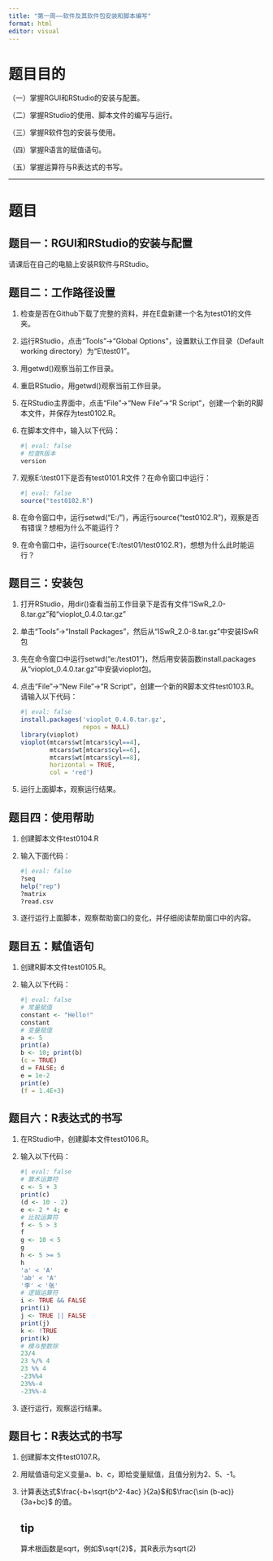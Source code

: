 ---
title: "第一周——软件及其软件包安装和脚本编写"
format: html
editor: visual
---

# 题目目的

（一）掌握RGUI和RStudio的安装与配置。

（二）掌握RStudio的使用、脚本文件的编写与运行。

（三）掌握R软件包的安装与使用。

（四）掌握R语言的赋值语句。

（五）掌握运算符与R表达式的书写。

------------------------------------------------------------------------

# 题目

## 题目一：RGUI和RStudio的安装与配置

请课后在自己的电脑上安装R软件与RStudio。

## 题目二：工作路径设置

1.  检查是否在Github下载了完整的资料，并在E盘新建一个名为test01的文件夹。

2.  运行RStudio，点击“Tools”-\>“Global Options”，设置默认工作目录（Default working directory）为“E\\test01”。

3.  用getwd()观察当前工作目录。

4.  重启RStudio，用getwd()观察当前工作目录。

5.  在RStudio主界面中，点击“File”-\>“New File”-\>“R Script”，创建一个新的R脚本文件，并保存为test0102.R。

6.  在脚本文件中，输入以下代码：

    ```{r}
    #| eval: false
    # 检查R版本
    version
    ```

7.  观察E:\\test01下是否有test0101.R文件？在命令窗口中运行：

    ```{r}
    #| eval: false
    source("test0102.R")
    ```

8.  在命令窗口中，运行setwd("E:/")，再运行source("test0102.R")，观察是否有错误？想相为什么不能运行？

9.  在命令窗口中，运行source('E:/test01/test0102.R')，想想为什么此时能运行？

## 题目三：安装包

1.  打开RStudio，用dir()查看当前工作目录下是否有文件“ISwR_2.0-8.tar.gz”和“vioplot_0.4.0.tar.gz”

2.  单击“Tools”-\>“Install Packages”，然后从“ISwR_2.0-8.tar.gz”中安装ISwR包

3.  先在命令窗口中运行setwd("e:/test01")，然后用安装函数install.packages从“vioplot_0.4.0.tar.gz”中安装vioplot包。

4.  点击“File”-\>“New File”-\>“R Script”，创建一个新的R脚本文件test0103.R。请输入以下代码：

    ```{r}
    #| eval: false
    install.packages('vioplot_0.4.0.tar.gz',
                     repos = NULL)
    library(vioplot)
    vioplot(mtcars$wt[mtcars$cyl==4],
            mtcars$wt[mtcars$cyl==6],
            mtcars$wt[mtcars$cyl==8],
            horizontal = TRUE,
            col = 'red')
    ```

5.  运行上面脚本，观察运行结果。

## 题目四：使用帮助

1.  创建脚本文件test0104.R

2.  输入下面代码：

    ```{r}
    #| eval: false
    ?seq
    help("rep")
    ?matrix
    ?read.csv
    ```

3.  逐行运行上面脚本，观察帮助窗口的变化，并仔细阅读帮助窗口中的内容。

## 题目五：赋值语句

1.  创建R脚本文件test0105.R。

2.  输入以下代码：

    ```{r}
    #| eval: false
    # 常量赋值
    constant <- "Hello!"
    constant
    # 变量赋值
    a <- 5
    print(a)
    b <- 10; print(b)
    (c = TRUE)
    d = FALSE; d
    e = 1e-2
    print(e)
    (f = 1.4E+3)
    ```

## 题目六：R表达式的书写

1.  在RStudio中，创建脚本文件test0106.R。

2.  输入以下代码：

    ```{r}
    #| eval: false
    # 算术运算符
    c <- 5 + 3
    print(c)
    (d <- 10 - 2)
    e <- 2 * 4; e
    # 比较运算符
    f <- 5 > 3
    f
    g <- 10 < 5
    g
    h <- 5 >= 5
    h
    'a' < 'A'
    'ab' < 'A'
    '李' < '张'
    # 逻辑运算符
    i <- TRUE && FALSE
    print(i)
    j <- TRUE || FALSE
    print(j)
    k <- !TRUE
    print(k)
    # 模与整数除
    23/4
    23 %/% 4
    23 %% 4
    -23%%4
    23%%-4
    -23%%-4
    ```

3.  逐行运行，观察运行结果。

## 题目七：R表达式的书写

1.  创建脚本文件test0107.R。

2.  用赋值语句定义变量a、b、c，即给变量赋值，且值分别为2、5、-1。

3.  计算表达式$\frac{-b+\sqrt{b^2-4ac} }{2a}$和$\frac{\sin (b-ac)}{3a+bc}$ 的值。

    ::: callout-note
    ## tip

    算术根函数是sqrt，例如$\sqrt{2}$，其R表示为sqrt(2)
    :::
